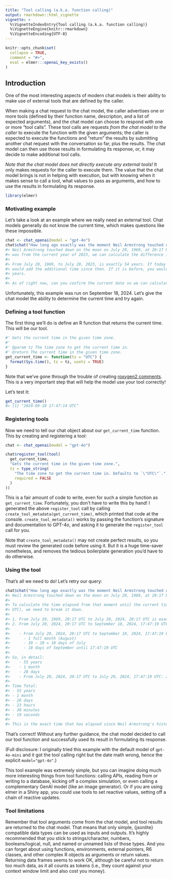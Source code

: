 ```yaml
---
title: "Tool calling (a.k.a. function calling)"
output: rmarkdown::html_vignette
vignette: >
  %\VignetteIndexEntry{Tool calling (a.k.a. function calling)}
  %\VignetteEngine{knitr::rmarkdown}
  %\VignetteEncoding{UTF-8}
---
```

```r
knitr::opts_chunk$set(
  collapse = TRUE,
  comment = "#>",
  eval = elmer:::openai_key_exists()
)
```

## Introduction

One of the most interesting aspects of modern chat models is their ability to make use of external tools that are defined by the caller.

When making a chat request to the chat model, the caller advertises one or more tools (defined by their function name, description, and a list of expected arguments), and the chat model can choose to respond with one or more "tool calls". These tool calls are requests _from the chat model to the caller_ to execute the function with the given arguments; the caller is expected to execute the functions and "return" the results by submitting another chat request with the conversation so far, plus the results. The chat model can then use those results in formulating its response, or, it may decide to make additional tool calls.

*Note that the chat model does not directly execute any external tools!* It only makes requests for the caller to execute them. The value that the chat model brings is not in helping with execution, but with knowing when it makes sense to call a tool, what values to pass as arguments, and how to use the results in formulating its response.

```r
library(elmer)
```

### Motivating example

Let's take a look at an example where we really need an external tool. Chat models generally do not know the current time, which makes questions like these impossible.

```r
chat <- chat_openai(model = "gpt-4o")
chat$chat("How long ago exactly was the moment Neil Armstrong touched down on the moon?")
#> Neil Armstrong touched down on the moon on July 20, 1969, at 20:17 UTC. To determine how long ago that
#> was from the current year of 2023, we can calculate the difference in years, months, and days.
#>
#> From July 20, 1969, to July 20, 2023, is exactly 54 years. If today's date is after July 20, 2023, you
#> would add the additional time since then. If it is before, you would consider slightly less than 54
#> years.
#>
#> As of right now, can you confirm the current date so we can calculate the precise duration?
```

Unfortunately, this example was run on September 18, 2024. Let's give the chat model the ability to determine the current time and try again.

### Defining a tool function

The first thing we'll do is define an R function that returns the current time. This will be our tool.

```r
#' Gets the current time in the given time zone.
#'
#' @param tz The time zone to get the current time in.
#' @return The current time in the given time zone.
get_current_time <- function(tz = "UTC") {
  format(Sys.time(), tz = tz, usetz = TRUE)
}
```

Note that we've gone through the trouble of creating [roxygen2 comments](https://roxygen2.r-lib.org/). This is a very important step that will help the model use your tool correctly!

Let's test it:

```r
get_current_time()
#> [1] "2024-09-18 17:47:14 UTC"
```

### Registering tools

Now we need to tell our chat object about our `get_current_time` function. This by creating and registering a tool:

```r
chat <- chat_openai(model = "gpt-4o")

chat$register_tool(tool(
  get_current_time,
  "Gets the current time in the given time zone.",
  tz = type_string(
    "The time zone to get the current time in. Defaults to `\"UTC\"`.",
    required = FALSE
  )
))
```

This is a fair amount of code to write, even for such a simple function as `get_current_time`. Fortunately, you don't have to write this by hand! I generated the above `register_tool` call by calling `create_tool_metadata(get_current_time)`, which printed that code at the console. `create_tool_metadata()` works by passing the function's signature and documentation to GPT-4o, and asking it to generate the `register_tool` call for you.

Note that `create_tool_metadata()` may not create perfect results, so you must review the generated code before using it. But it is a huge time-saver nonetheless, and removes the tedious boilerplate generation you'd have to do otherwise.

### Using the tool

That's all we need to do! Let's retry our query:

```r
chat$chat("How long ago exactly was the moment Neil Armstrong touched down on the moon?")
#> Neil Armstrong touched down on the moon on July 20, 1969, at 20:17 UTC.
#>
#> To calculate the time elapsed from that moment until the current time (September 18, 2024, 17:47:19
#> UTC), we need to break it down.
#>
#> 1. From July 20, 1969, 20:17 UTC to July 20, 2024, 20:17 UTC is exactly 55 years.
#> 2. From July 20, 2024, 20:17 UTC to September 18, 2024, 17:47:19 UTC, we need to further break down:
#>
#>    - From July 20, 2024, 20:17 UTC to September 18, 2024, 17:47:19 UTC, which is:
#>      - 1 full month (August)
#>      - 30 – 20 = 10 days of July
#>      - 18 days of September until 17:47:19 UTC
#>
#> So, in detail:
#>    - 55 years
#>    - 1 month
#>    - 28 days
#>    - From July 20, 2024, 20:17 UTC to July 20, 2024, 17:47:19 UTC: 23 hours, 30 minutes, and 19 seconds
#>
#> Time Total:
#> - 55 years
#> - 1 month
#> - 28 days
#> - 23 hours
#> - 30 minutes
#> - 19 seconds
#>
#> This is the exact time that has elapsed since Neil Armstrong's historic touchdown on the moon.
```

That's correct! Without any further guidance, the chat model decided to call our tool function and successfully used its result in formulating its response.

(Full disclosure: I originally tried this example with the default model of `gpt-4o-mini` and it got the tool calling right but the date math wrong, hence the explicit `model="gpt-4o"`.)

This tool example was extremely simple, but you can imagine doing much more interesting things from tool functions: calling APIs, reading from or writing to a database, kicking off a complex simulation, or even calling a complementary GenAI model (like an image generator). Or if you are using elmer in a Shiny app, you could use tools to set reactive values, setting off a chain of reactive updates.

### Tool limitations

Remember that tool arguments come from the chat model, and tool results are returned to the chat model. That means that only simple, {jsonlite} compatible data types can be used as inputs and outputs. It's highly recommended that you stick to strings/character, numbers, booleans/logical, null, and named or unnamed lists of those types. And you can forget about using functions, environments, external pointers, R6 classes, and other complex R objects as arguments or return values. Returning data frames seems to work OK, although be careful not to return too much data, as it all counts as tokens (i.e., they count against your context window limit and also cost you money).
